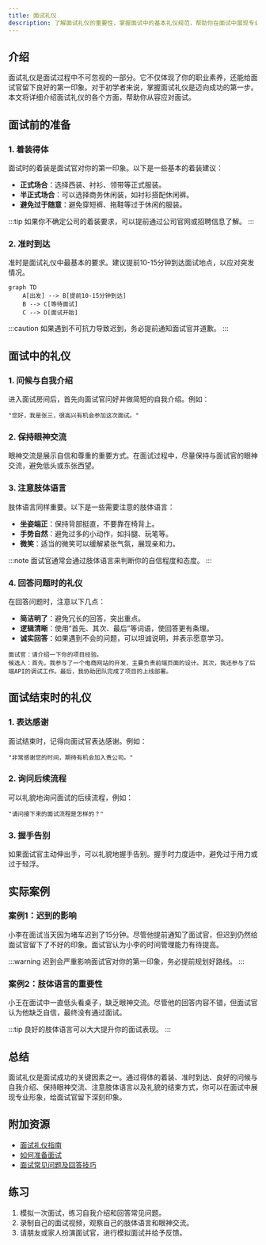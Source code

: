 ```yaml
---
title: 面试礼仪
description: 了解面试礼仪的重要性，掌握面试中的基本礼仪规范，帮助你在面试中展现专业形象。
---
```


## 介绍

面试礼仪是面试过程中不可忽视的一部分。它不仅体现了你的职业素养，还能给面试官留下良好的第一印象。对于初学者来说，掌握面试礼仪是迈向成功的第一步。本文将详细介绍面试礼仪的各个方面，帮助你从容应对面试。

## 面试前的准备

### 1. 着装得体

面试时的着装是面试官对你的第一印象。以下是一些基本的着装建议：

- **正式场合**：选择西装、衬衫、领带等正式服装。
- **半正式场合**：可以选择商务休闲装，如衬衫搭配休闲裤。
- **避免过于随意**：避免穿短裤、拖鞋等过于休闲的服装。

:::tip
如果你不确定公司的着装要求，可以提前通过公司官网或招聘信息了解。
:::

### 2. 准时到达

准时是面试礼仪中最基本的要求。建议提前10-15分钟到达面试地点，以应对突发情况。

```mermaid
graph TD
    A[出发] --> B[提前10-15分钟到达]
    B --> C[等待面试]
    C --> D[面试开始]
```

:::caution
如果遇到不可抗力导致迟到，务必提前通知面试官并道歉。
:::

## 面试中的礼仪

### 1. 问候与自我介绍

进入面试房间后，首先向面试官问好并做简短的自我介绍。例如：

```plaintext
"您好，我是张三，很高兴有机会参加这次面试。"
```

### 2. 保持眼神交流

眼神交流是展示自信和尊重的重要方式。在面试过程中，尽量保持与面试官的眼神交流，避免低头或东张西望。

### 3. 注意肢体语言

肢体语言同样重要。以下是一些需要注意的肢体语言：

- **坐姿端正**：保持背部挺直，不要靠在椅背上。
- **手势自然**：避免过多的小动作，如抖腿、玩笔等。
- **微笑**：适当的微笑可以缓解紧张气氛，展现亲和力。

:::note
面试官通常会通过肢体语言来判断你的自信程度和态度。
:::

### 4. 回答问题时的礼仪

在回答问题时，注意以下几点：

- **简洁明了**：避免冗长的回答，突出重点。
- **逻辑清晰**：使用“首先、其次、最后”等词语，使回答更有条理。
- **诚实回答**：如果遇到不会的问题，可以坦诚说明，并表示愿意学习。

```plaintext
面试官：请介绍一下你的项目经验。
候选人：首先，我参与了一个电商网站的开发，主要负责前端页面的设计。其次，我还参与了后端API的调试工作。最后，我协助团队完成了项目的上线部署。
```

## 面试结束时的礼仪

### 1. 表达感谢

面试结束时，记得向面试官表达感谢。例如：

```plaintext
"非常感谢您的时间，期待有机会加入贵公司。"
```

### 2. 询问后续流程

可以礼貌地询问面试的后续流程，例如：

```plaintext
"请问接下来的面试流程是怎样的？"
```

### 3. 握手告别

如果面试官主动伸出手，可以礼貌地握手告别。握手时力度适中，避免过于用力或过于轻浮。

## 实际案例

### 案例1：迟到的影响

小李在面试当天因为堵车迟到了15分钟。尽管他提前通知了面试官，但迟到仍然给面试官留下了不好的印象。面试官认为小李的时间管理能力有待提高。

:::warning
迟到会严重影响面试官对你的第一印象，务必提前规划好路线。
:::

### 案例2：肢体语言的重要性

小王在面试中一直低头看桌子，缺乏眼神交流。尽管他的回答内容不错，但面试官认为他缺乏自信，最终没有通过面试。

:::tip
良好的肢体语言可以大大提升你的面试表现。
:::

## 总结

面试礼仪是面试成功的关键因素之一。通过得体的着装、准时到达、良好的问候与自我介绍、保持眼神交流、注意肢体语言以及礼貌的结束方式，你可以在面试中展现专业形象，给面试官留下深刻印象。

## 附加资源

- [面试礼仪指南](https://www.example.com/interview-etiquette-guide)
- [如何准备面试](https://www.example.com/how-to-prepare-for-interview)
- [面试常见问题及回答技巧](https://www.example.com/interview-questions)

## 练习

1. 模拟一次面试，练习自我介绍和回答常见问题。
2. 录制自己的面试视频，观察自己的肢体语言和眼神交流。
3. 请朋友或家人扮演面试官，进行模拟面试并给予反馈。